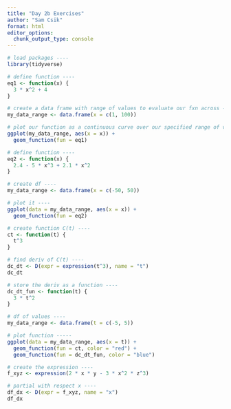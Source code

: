 ```yaml
---
title: "Day 2b Exercises"
author: "Sam Csik"
format: html
editor_options: 
  chunk_output_type: console
---
```


```r
# load packages ----
library(tidyverse)

# define function ----
eq1 <- function(x) {
  3 * x^2 + 4
}

# create a data frame with range of values to evaluate our fxn across ----
my_data_range <- data.frame(x = c(1, 100))

# plot our function as a continuous curve over our specified range of values in our df ----
ggplot(my_data_range, aes(x = x)) +
  geom_function(fun = eq1)
```

```r
# define function ----
eq2 <- function(x) {
  2.4 - 5 * x^3 + 2.1 * x^2
}

# create df ----
my_data_range <- data.frame(x = c(-50, 50))

# plot it ----
ggplot(data = my_data_range, aes(x = x)) +
  geom_function(fun = eq2)
```

```r
# create function C(t) ----
ct <- function(t) {
  t^3
}

# find deriv of C(t) ----
dc_dt <- D(expr = expression(t^3), name = "t")
dc_dt

# store the deriv as a function ----
dc_dt_fun <- function(t) {
  3 * t^2
}

# df of values ----
my_data_range <- data.frame(t = c(-5, 5))

# plot function -----
ggplot(data = my_data_range, aes(x = t)) +
  geom_function(fun = ct, color = "red") +
  geom_function(fun = dc_dt_fun, color = "blue")
```

```r
# create the expression ----
f_xyz <- expression(2 * x * y - 3 * x^2 * z^3)

# partial with respect x ----
df_dx <- D(expr = f_xyz, name = "x")
df_dx
```







